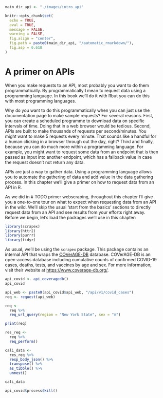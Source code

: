 ```r
main_dir_api <- "./images/intro_api"

knitr::opts_chunk$set(
  echo = TRUE,
  eval = TRUE,
  message = FALSE,
  warning = FALSE,
  fig.align = "center",
  fig.path = paste0(main_dir_api, "/automatic_rmarkdown/"),
  fig.asp = 0.618
)

```


# A primer on APIs

When you make requests to an API, most probably you want to do them programmatically. By programmatically I mean to request data using a programming language. In this book we'll do it with Rbut you can do this with most programming languages.

Why do you want to do this programmatically when you can just use the documentation page to make sample requests? For several reasons. First, you can create a scheduled programme to download data on specific intervals of time. Doing that in a web browser would be tedious. Second, APIs are built to make thousands of requests per second/minutes. You might want to make 5 requests every minute. That sounds like a handful for a human clicking in a browser through out the day, right? Third and finally, because you can do much more within a programming language. For example, you might want to request some data from an endpoint that is then passed as input into another endpoint, which has a fallback value in case the request doesn't not return any data.

APIs are just a way to gather data. Using a programming language allows you to automate the gathering of data and add value in the data gathering process. In this chapter we'll give a primer on how to request data from an API in R.

As we did in # TODO primer webscraping, throughout this chapter I'll give you a one-to-one tour on what to expect when requesting data from an API in the wild. We'll skip the usual 'start from the basics' sections to directly request data from an API and see results from your efforts right away. Before we begin, let's load the packages we'll use in this chapter:

```r
library(scrapex)
library(httr2)
library(purrr)
library(tidyr)
```

As usual, we'll be using the `scrapex` package. This package contains an internal API that wraps the [COVerAGE-DB](https://www.coverage-db.org/) database. COVerAGE-DB is an open-access database including cumulative counts of confirmed COVID-19 cases, deaths, tests, and vaccines by age and sex. For more information, visit their website at [https://www.coverage-db.org/](https://www.coverage-db.org/).

```r
api_covid <- api_coveragedb()
api_covid
```

```r
api_web <- paste0(api_covid$api_web, "/api/v1/covid_cases")
req <- request(api_web)

req <-
  req %>%
  req_url_query(region = "New York State", sex = "m")
```

```r
print(req)

res_req <-
  req %>%
  req_perform()

cali_data <-
  res_req %>%
  resp_body_json() %>%
  transpose() %>%
  as_tibble() %>%
  unnest()

cali_data
```

```r
api_covid$process$kill()
```
 
